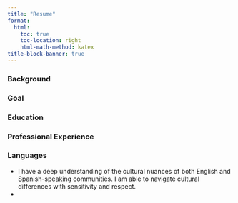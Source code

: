 ```yaml
---
title: "Resume"
format:
  html:
    toc: true
    toc-location: right
    html-math-method: katex
title-block-banner: true
---
```


### Background



### Goal



### Education



### Professional Experience



### Languages

-   I have a deep understanding of the cultural nuances of both English and Spanish-speaking communities. I am able to navigate cultural differences with sensitivity and respect.
-  